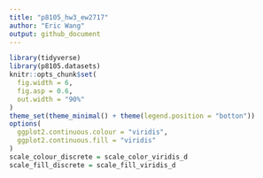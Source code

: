 ```yaml
---
title: "p8105_hw3_ew2717"
author: "Eric Wang"
output: github_document
---
```


```r

library(tidyverse)
library(p8105.datasets)
knitr::opts_chunk$set(
  fig.width = 6,
  fig.asp = 0.6,
  out.width = "90%"
)
theme_set(theme_minimal() + theme(legend.position = "botton"))
options(
  ggplot2.continuous.colour = "viridis",
  ggplot2.continuous.fill = "viridis"
)
scale_colour_discrete = scale_color_viridis_d
scale_fill_discrete = scale_fill_viridis_d

```